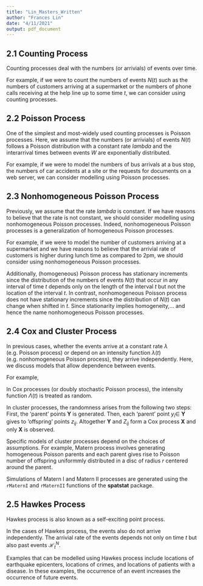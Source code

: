 ```yaml
---
title: "Lin_Masters_Written"
author: "Frances Lin"
date: "4/11/2021"
output: pdf_document
---
```


## 2.1 Counting Process

Counting processes deal with the numbers (or arrivials) of events over time.

For example, if we were to count the numbers of events $N(t)$ such as the numbers of customers arriving at a supermarket or the numbers of phone calls receiving at the help line up to some time $t$, we can consider using counting processes.




## 2.2 Poisson Process

One of the simplest and most-widely used counting processes is Poisson processes. Here, we assume that the numbers (or arrivials) of events $N(t)$ follows a Poisson distribution with a constant rate $lambda$ and the interarrival times between events $W$ are exponentially distributed. 

For example, if we were to model the numbers of bus arrivals at a bus stop, the numbers of car accidents at a site or the requests for documents on a web server, we can consider modelling using Poisson processes.




## 2.3 Nonhomogeneous Poisson Process

Previously, we assume that the rate $lambda$ is constant. If we have reasons to believe that the rate is not constant, we should consider modelling using nonhomogeneous Poisson processes. Indeed, nonhomogeneous Poisson processes is a generalization of homogeneous Poisson processes. 

For example, if we were to model the number of customers arriving at a supermarket and we have reasons to believe that the arrivial rate of customers is higher during lunch time as compared to 2pm, we should consider using nonhomogeneous Poisson processes. 

Additionally, (homogeneous) Poisson process has stationary increments since the distribution of the numbers of events $N(t)$ that occur in any interval of time $t$ depends only on the length of the interval $t$ but not the location of the interval $t$. In contrast, nonhomogeneous Poisson process does not have stationary increments since the distribution of $N(t)$ can change when shifted in $t$. Since stationarity implies homogeneity,... and hence the name nonhomogeneous Poisson processes. 




## 2.4 Cox and Cluster Process

In previous cases, whether the events arrive at a constant rate $\lambda$ (e.g. Poisson process) or depend on an intensity function $\lambda (t)$ (e.g. nonhomogeneous Poisson process), they arrive independently. Here, we discuss models that allow dependence between events. 

For example, 

In Cox processes (or doubly stochastic Poisson process), the intensity function $\Lambda (t)$ is treated as random. 

In cluster processes, the randomness arises from the following two steps: First, the 'parent' points **Y** is generated. Then, each 'parent' point $y_i \in$ **Y** gives to 'offspring' points $z_{ij}$. Altogether **Y** and $Z_{ij}$ form a Cox process **X** and only **X** is observed. 

Specific models of cluster processes depend on the choices of assumptions. For example, Matern process involves generating homogeneous Poisson parents and each parent gives rise to Poisson number of offspring uniformmly distributed in a disc of radius $r$ centered around the parent.

Simulations of Matern I and Matern II processes are generated using the `rMaternI` and `rMaternII` functions of the **spatstat** package. 




## 2.5 Hawkes Process 

Hawkes process is also known as a self-exciting point process.  

In the cases of Hawkes process, the events also do not arrive independently. The arrivial rate of the events depends not only on time $t$ but also past events $\mathcal{H}_{t}^{N}$. 

Examples that can be modelled using Hawkes process include locations of earthquake epicenters, locations of crimes, and locations of patients with a disease. In these examples, the occurrence of an event increases the occurrence of future events. 




